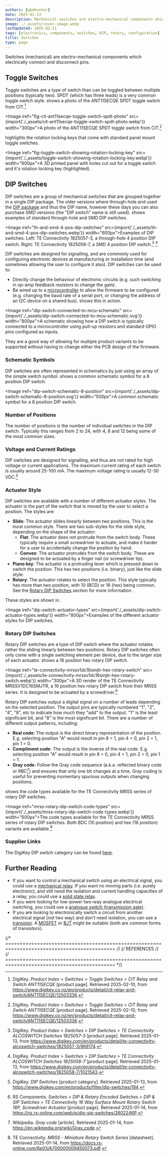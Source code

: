 ```yaml
---
authors: [gbmhunter]
date: 2025-01-13
description: Mechanical switches are electro-mechanical components which electrically connect and disconnect pins.
image: ./_assets/cover-image.webp
lastUpdated: 2025-02-11
tags: [electronics, components, switches, DIP, rotary, configuration]
title: Switches
type: page
---
```


Switches (mechanical) are electro-mechanical components which electrically connect and disconnect pins.

## Toggle Switches

Toggle switches are a type of switch than can be toggled between multiple positions (typically two). SPDT (which has three leads) is a very common toggle switch style. <IRef iref="fig-cit-ant11secqe-toggle-switch-spdt-photo" /> shows a photo of the ANT11SECQE SPDT toggle switch from CIT.[^digikey-cit-ant11secqe-spdt-toggle-switch]

<Image iref="fig-cit-ant11secqe-toggle-switch-spdt-photo" src={import('./_assets/cit-ant11secqe-toggle-switch-spdt-photo.webp')} width="300px">A photo of the ANT11SECQE SPDT toggle switch from CIT.[^digikey-cit-ant11secqe-spdt-toggle-switch]</Image>

<IRef iref="fig-toggle-switch-showing-rotation-locking-key" /> highlights the rotation locking keys that come with standard panel mount toggle switches.

<Image iref="fig-toggle-switch-showing-rotation-locking-key" src={import('./_assets/toggle-switch-showing-rotation-locking-key.webp')} width="600px">A 3D printed panel with holes cut out for a toggle switch and it's rotation locking key (highlighted).</Image>

## DIP Switches

DIP switches are a group of mechanical switches that are grouped together in a single DIP package. The older versions where through-hole and used the [DIP package](/pcb-design/component-packages/dip-component-package/) and thus the DIP name, however these days you can also purchase SMD versions (the "DIP switch" name is still used). <IRef iref="th-and-smd-4-pos-dip-switches" /> shows examples of standard through-hole and SMD DIP switches.

<Image iref="th-and-smd-4-pos-dip-switches" src={import('./_assets/th-and-smd-4-pos-dip-switches.webp')} width="600px">Examples of DIP switches. Left: TE Connectivity 1825057-3, a through-hole 4 position DIP switch. Right: TE Connectivity 1825058-7, a SMD 4 position DIP switch.[^digikey-te-connectivity-1825057-3-dip-switch] [^digikey-te-connectivity-1825058-7-dip-switch]</Image>

DIP switches are designed for signalling, and are commonly used for configuring electronic devices at manufacturing or installation time (and sometimes allowing the user to configure it also). DIP switches can be used to:

* Directly change the behaviour of electronic circuits (e.g. such switching in op-amp feedback resistors to change the gain).
* Be wired up to a [microcontroller](/programming/microcontrollers/) to allow the firmware to be configured (e.g. changing the baud rate of a serial port, or changing the address of an I2C device on a shared bus). <IRef iref="dip-switch-connected-to-mcu-schematic" /> shows this in action.

<Image iref="dip-switch-connected-to-mcu-schematic" src={import('./_assets/dip-switch-connected-to-mcu-schematic.svg')} width="800px">A schematic showing how a DIP switch is typically connected to a microcontroller using pull-up resistors and standard GPIO pins configured as inputs.</Image>

They are a good way of allowing for multiple product variants to be supported without having to change either the PCB design of the firmware.

### Schematic Symbols

DIP switches are often represented in schematics by just using an array of the simple switch symbol. <IRef iref="dip-switch-schematic-8-position" /> shows a common schematic symbol for a 8 position DIP switch.

<Image iref="dip-switch-schematic-8-position" src={import('./_assets/dip-switch-schematic-8-position.svg')} width="500px">A common schematic symbol for a 8 position DIP switch.</Image>

### Number of Positions

The number of positions is the number of individual switches in the DIP switch. Typically this ranges from 2 to 24, with 4, 8 and 12 being some of the most common sizes.

### Voltage and Current Ratings

DIP switches are designed for signalling, and thus are not rated for high voltage or current applications. The maximum current rating of each switch is usually around 25-100 mA. The maximum voltage rating is usually 12-30 VDC.[^digikey-dip-switch-category]

### Actuator Style

DIP switches are available with a number of different actuator styles. The actuator is the part of the switch that is moved by the user to select a position. The styles are:

* **Slide**: The actuator slides linearly between two positions. This is the most common style. There are two sub-styles for the slide style, depending on the shape of the actuator:
    * **Flat**: The actuator does not protrude from the switch body. These typically require a small screwdriver to actuate, and make it harder for a user to accidentally change the position by hand.
    * **Convex**: The actuator protrudes from the switch body. These are designed to be actuated by a finger nail (or screwdriver tip).
* **Piano key**: The actuator is a protruding lever which is pressed down to switch the position. This has two positions (i.e. binary), just like the slide style.
* **Rotary**: The actuator rotates to select the position. This style typically has more than two position, with 10 (BCD) or 16 (hex) being common. See the [Rotary DIP Switches](#rotary-dip-switches) section for more information.

These styles are shown in <IRef iref="dip-switch-actuator-types" />.

<Image iref="dip-switch-actuator-types" src={import('./_assets/dip-switch-actuator-types.webp')} width="800px">Examples of the different actuator styles for DIP switches.</Image>

### Rotary DIP Switches

Rotary DIP switches are a type of DIP switch where the actuator rotates rather the sliding linearly between two positions. Rotary DIP switches often only come with a single switching element per device, due to the larger size of each actuator. <IRef iref="rs-te-connectivity-mrssv1dc16smjtr-hex-rotary-switch" /> shows a 16 position hex rotary DIP switch.

<Image iref="te-connectivity-mrssv1dc16smjtr-hex-rotary-switch" src={import('./_assets/te-connectivity-mrssv1dc16smjtr-hex-rotary-switch.webp')} width="300px">A 3D render of the TE Connectivity MRSSV1DC16SMJTR, a 16 position hex rotary DIP switch from their MRSS series. It is designed to be actuated by a screwdriver.[^rs-te-connectivity-mrssv1dc16smjtr-hex-rotary-switch]</Image>

Rotary DIP switches output a digital signal on a number of leads depending on the selected position. The output pins are typically numbered "1", "2", "4", "8", etc to indicate how much they "add" to the output. "1" is the least significant bit, and "8" is the most significant bit. There are a number of different output patterns, including:

* **Real code**: The output is the direct binary representation of the position. E.g. selecting position "A" would result in pin 8 = 1, pin 4 = 0, pin 2 = 1, pin 1 = 0.
* **Compliment code**: The output is the inverse of the real code. E.g. selecting position "A" would result in pin 8 = 0, pin 4 = 1, pin 2 = 0, pin 1 = 1.
* **Gray code**: Follow the Gray code sequence (a.k.a. reflected binary code or RBC[^wikipedia-gray-code]) and ensures that only one bit changes at a time. Gray coding is useful for preventing momentary spurious outputs when changing positions.

<IRef iref="mrss-rotary-dip-switch-code-types" /> shows the code types available for the TE Connectivity MRSS series of rotary DIP switches.

<Image iref="mrss-rotary-dip-switch-code-types" src={import('./_assets/mrss-rotary-dip-switch-code-types.webp')} width="600px">The code types available for the TE Connectivity MRSS series of rotary DIP switches. Both BDC (10 position) and hex (16 position) variants are available.[^te-connectivity-mrss-rotary-dip-switch-series-ds]</Image>

### Supplier Links

The DigiKey DIP switch category can be found [here](https://www.digikey.com/en/products/filter/dip-switches/194).

## Further Reading

* If you want to control a mechanical switch using an electrical signal, you could use a [mechanical relay](/electronics/components/relays/mechanical/). If you want no moving parts (i.e. purely electronic), and still need the isolation and current handling capacities of a relay, you could use a [solid state relay](/electronics/components/relays/solid-state/).
* If you were looking for low-power two-way analogue electrical switching, you could use a [analogue switch (transmission gate)](/electronics/components/analogue-switches-transmission-gates/).
* If you are looking to electronically switch a circuit from another electrical signal (not two way) and don't need isolation, you can use a [transistor](/electronics/components/transistors/). A [MOSFET](/electronics/components/transistors/mosfets/) or [BJT](/electronics/components/transistors/bipolar-junction-transistors-bjts/) might be suitable (both are common forms of transistors).

{/* ============================================================================================ */}
{/* REFERENCES */}
{/* ============================================================================================ */}

[^digikey-dip-switch-category]: DigiKey. _DIP Switches_ [product category]. Retrieved 2025-01-13, from https://www.digikey.com/en/products/filter/dip-switches/194.
[^digikey-te-connectivity-1825057-3-dip-switch]: DigiKey. _Product Index > Switches > DIP Switches > TE Connectivity ALCOSWITCH Switches 1825057-3_ [product page]. Retrieved 2025-01-13, from https://www.digikey.com/en/products/detail/te-connectivity-alcoswitch-switches/1825057-3/969174.
[^digikey-te-connectivity-1825058-7-dip-switch]: DigiKey. _Product Index > Switches > DIP Switches > TE Connectivity ALCOSWITCH Switches 1825058-7_ [product page]. Retrieved 2025-01-13, from https://www.digikey.com/en/products/detail/te-connectivity-alcoswitch-switches/1825058-7/1021543.
[^rs-te-connectivity-mrssv1dc16smjtr-hex-rotary-switch]: RS Components. _Switches > DIP & Rotary Encoded Switches > DIP & SIP Switches > TE Connectivity 16 Way Surface Mount Rotary Switch 16P, Screwdriver Actuator_ [product page]. Retrieved 2025-01-14, from https://nz.rs-online.com/web/p/dip-sip-switches/2602246P.
[^wikipedia-gray-code]: Wikipedia. _Gray code_ [article]. Retrieved 2025-01-14, from https://en.wikipedia.org/wiki/Gray_code.
[^te-connectivity-mrss-rotary-dip-switch-series-ds]: TE Connectivity. _MRSS - Miniature Rotary Switch Series_ [datasheet]. Retrieved 2025-01-14, from https://docs.rs-online.com/6e03/A700000009450073.pdf.
[^digikey-cit-ant11secqe-spdt-toggle-switch]: DigiKey. _Product Index > Switches > Toggle Switches > CIT Relay and Switch ANT11SECQE_ [product page]. Retrieved 2025-02-10, from https://www.digikey.co.nz/en/products/detail/cit-relay-and-switch/ANT11SECQE/12503336.
